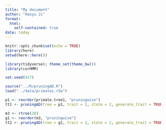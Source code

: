 ```yaml
---
title: "My document"
author: "Haoyu Ji"
format: 
  html:
    self-contained: true
date: today
---
```


```r
knitr::opts_chunk$set(echo = TRUE)
library(here)
setwd(here::here())
```

```r
library(tidyverse); theme_set(theme_bw())
library(corHMM)
```

```r
set.seed(427)
```

```r
source("../R/pruningAD.R")
load("../data/primates.rda")
```

```r
p1 <- reorder(primate.tree1, "pruningwise")
tt1 <- pruningAD(tree = p1, trait = 2, state = 2, generate_trait = TRUE)
```

```r
m3 <- rtree(20)
g1 <- reorder(m3, "pruningwise")
tt2 <- pruningAD(tree = g1, trait = 3, state = 2, generate_trait = TRUE)
```

